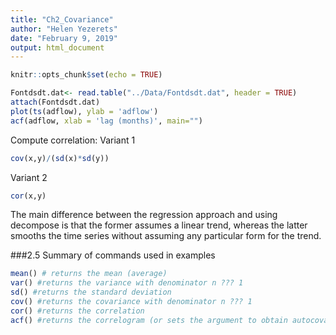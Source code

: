 ```yaml
---
title: "Ch2_Covariance"
author: "Helen Yezerets"
date: "February 9, 2019"
output: html_document
---
```


```r
knitr::opts_chunk$set(echo = TRUE)
```

```r
Fontdsdt.dat<- read.table("../Data/Fontdsdt.dat", header = TRUE)
attach(Fontdsdt.dat)
plot(ts(adflow), ylab = 'adflow')
acf(adflow, xlab = 'lag (months)', main="")

```
Compute correlation:
Variant 1
```r
cov(x,y)/(sd(x)*sd(y))

```
Variant 2
```r
cor(x,y)
```

The main difference between the regression approach and using
decompose is that the former assumes a linear trend, whereas the latter
smooths the time series without assuming any particular form for the trend.

###2.5 Summary of commands used in examples
```r

mean() # returns the mean (average)
var() #returns the variance with denominator n ??? 1
sd() #returns the standard deviation
cov() #returns the covariance with denominator n ??? 1
cor() #returns the correlation
acf() #returns the correlogram (or sets the argument to obtain autocovariance function)

```

